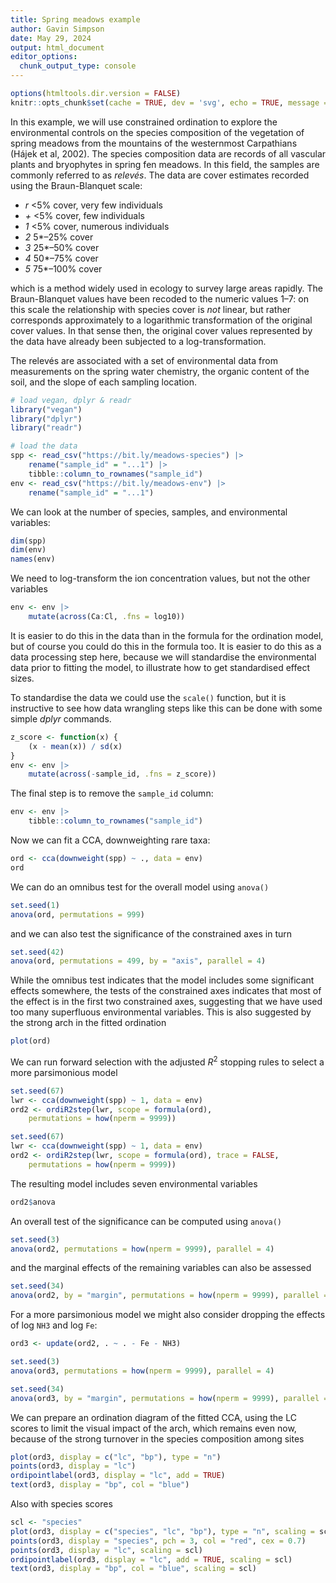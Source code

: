```yaml
---
title: Spring meadows example
author: Gavin Simpson
date: May 29, 2024
output: html_document
editor_options: 
  chunk_output_type: console
---
```


```r
options(htmltools.dir.version = FALSE)
knitr::opts_chunk$set(cache = TRUE, dev = 'svg', echo = TRUE, message = FALSE, warning = FALSE, fig.height=6, fig.width = 1.777777*6)
```

In this example, we will use constrained ordination to explore the environmental controls on the species composition of the vegetation of spring meadows from the mountains of the westernmost Carpathians (Hájek et al, 2002). The species composition data are records of all vascular plants and bryophytes in spring fen meadows. In this field, the samples are commonly referred to as *relevés*. The data are cover estimates recorded using the Braun-Blanquet scale:

* *r* <5% cover, very few individuals
* *+* <5% cover, few individuals
* *1* <5% cover, numerous individuals
* *2* 5*&ndash;25% cover
* *3* 25*&ndash;50% cover
* *4* 50*&ndash;75% cover
* *5* 75*&ndash;100% cover

which is a method widely used in ecology to survey large areas rapidly. The Braun-Blanquet values have been recoded to the numeric values 1&ndash;7: on this scale the relationship with species cover is *not* linear, but rather corresponds approximately to a logarithmic transformation of the original cover values. In that sense then, the original cover values represented by the data have already been subjected to a log-transformation.

The relevés are associated with a set of environmental data from measurements on the spring water chemistry, the organic content of the soil, and the slope of each sampling location.

```r
# load vegan, dplyr & readr
library("vegan")
library("dplyr")
library("readr")

# load the data
spp <- read_csv("https://bit.ly/meadows-species") |>
    rename("sample_id" = "...1") |>
    tibble::column_to_rownames("sample_id")
env <- read_csv("https://bit.ly/meadows-env") |>
    rename("sample_id" = "...1")
```

We can look at the number of species, samples, and environmental variables:

```r
dim(spp)
dim(env)
names(env)
```

We need to log-transform the ion concentration values, but not the other variables

```r
env <- env |>
    mutate(across(Ca:Cl, .fns = log10))
```

It is easier to do this in the data than in the formula for the ordination model, but of course you could do this in the formula too. It is easier to do this as a data processing step here, because we will standardise the environmental data prior to fitting the model, to illustrate how to get standardised effect sizes.

To standardise the data we could use the `scale()` function, but it is instructive to see how data wrangling steps like this can be done with some simple *dplyr* commands.

```r
z_score <- function(x) {
    (x - mean(x)) / sd(x)
}
env <- env |>
    mutate(across(-sample_id, .fns = z_score))
```

The final step is to remove the `sample_id` column:

```r
env <- env |>
    tibble::column_to_rownames("sample_id")
```

Now we can fit a CCA, downweighting rare taxa:

```r
ord <- cca(downweight(spp) ~ ., data = env)
ord
```

We can do an omnibus test for the overall model using `anova()`

```r
set.seed(1)
anova(ord, permutations = 999)
```

and we can also test the significance of the constrained axes in turn

```r
set.seed(42)
anova(ord, permutations = 499, by = "axis", parallel = 4)
```

While the omnibus test indicates that the model includes some significant effects somewhere, the tests of the constrained axes indicates that most of the effect is in the first two constrained axes, suggesting that we have used too many superfluous environmental variables. This is also suggested by the strong arch in the fitted ordination

```r
plot(ord)
```

We can run forward selection with the adjusted $R^2$ stopping rules to select a more parsimonious model

```r
set.seed(67)
lwr <- cca(downweight(spp) ~ 1, data = env)
ord2 <- ordiR2step(lwr, scope = formula(ord),
    permutations = how(nperm = 9999))
```

```r
set.seed(67)
lwr <- cca(downweight(spp) ~ 1, data = env)
ord2 <- ordiR2step(lwr, scope = formula(ord), trace = FALSE,
    permutations = how(nperm = 9999))
```

The resulting model includes seven environmental variables

```r
ord2$anova
```

An overall test of the significance can be computed using `anova()`

```r
set.seed(3)
anova(ord2, permutations = how(nperm = 9999), parallel = 4)
```

and the marginal effects of the remaining variables can also be assessed

```r
set.seed(34)
anova(ord2, by = "margin", permutations = how(nperm = 9999), parallel = 4)
```

For a more parsimonious model we might also consider dropping the effects of log `NH3` and log `Fe`:

```r
ord3 <- update(ord2, . ~ . - Fe - NH3)
```

```r
set.seed(3)
anova(ord3, permutations = how(nperm = 9999), parallel = 4)
```

```r
set.seed(34)
anova(ord3, by = "margin", permutations = how(nperm = 9999), parallel = 4)
```

We can prepare an ordination diagram of the fitted CCA, using the LC scores to limit the visual impact of the arch, which remains even now, because of the strong turnover in the species composition among sites

```r
plot(ord3, display = c("lc", "bp"), type = "n")
points(ord3, display = "lc")
ordipointlabel(ord3, display = "lc", add = TRUE)
text(ord3, display = "bp", col = "blue")
```

Also with species scores

```r
scl <- "species"
plot(ord3, display = c("species", "lc", "bp"), type = "n", scaling = scl)
points(ord3, display = "species", pch = 3, col = "red", cex = 0.7)
points(ord3, display = "lc", scaling = scl)
ordipointlabel(ord3, display = "lc", add = TRUE, scaling = scl)
text(ord3, display = "bp", col = "blue", scaling = scl)
```